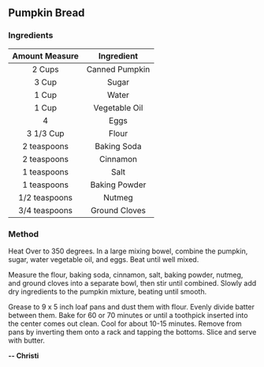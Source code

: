 ## Pumpkin Bread

### Ingredients

| Amount Measure | Ingredient     |
| :------------: | :------------: |
| 2 Cups         | Canned Pumpkin |
| 3 Cup          | Sugar          |
| 1 Cup          | Water          |
| 1 Cup          | Vegetable Oil  |
| 4              | Eggs           |
| 3 1/3 Cup      | Flour          |
| 2 teaspoons    | Baking Soda    |
| 2 teaspoons    | Cinnamon       |
| 1 teaspoons    | Salt           |
| 1 teaspoons    | Baking Powder  |
| 1/2 teaspoons  | Nutmeg         |
| 3/4 teaspoons  | Ground Cloves  |

### Method
Heat Over to 350 degrees. In a large mixing bowel, combine the pumpkin, sugar, water vegetable oil, and eggs. Beat until well mixed.

Measure the flour, baking soda, cinnamon, salt, baking powder, nutmeg, and ground cloves into a separate bowl, then stir until combined. Slowly add dry ingredients to the pumpkin mixture, beating until smooth.

Grease to 9 x 5 inch loaf pans and dust them with flour. Evenly divide batter between them. Bake for 60 or 70 minutes or until a toothpick inserted into the center comes out clean. Cool for about 10-15 minutes. Remove from pans by inverting them onto a rack and tapping the bottoms. Slice and serve with butter.

**-- Christi**

